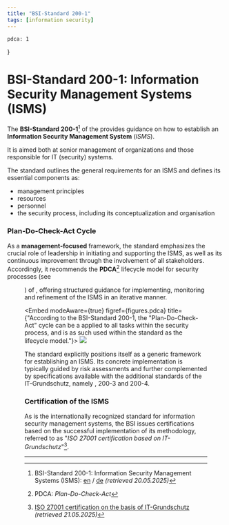 ```yaml
---
title: "BSI-Standard 200-1"
tags: [information security]
---
```





    pdca: 1
}


# BSI-Standard 200-1: Information Security Management Systems (ISMS)

The **BSI-Standard 200-1**[^sources] of the <Wiki name="BSI IT-Grundschutz" file="csec.bsigrundschutz" /> provides guidance on how to establish an **Information Security Management System** (_ISMS_).

It is aimed both at senior management of organizations and those responsible for IT (security) systems.

The standard outlines the general requirements for an ISMS and defines its essential components as:

 - management principles
 - resources
 - personnel
 - the security process, including its conceptualization and organisation

### Plan-Do-Check-Act Cycle
As a **management-focused** framework, the standard emphasizes the crucial role of leadership in initiating and supporting the ISMS, as well as its continuous improvement through the involvement of all stakeholders.
Accordingly, it recommends the **PDCA**[^pdca] lifecycle model for security processes (see <Figure idx={figures.pdca} />) of <Wiki name="ISO/IEC 27001" file="csec.isoiec27001" />, offering structured guidance for implementing, monitoring and refinement of the ISMS in an iterative manner.


<Embed
    modeAware={true}
    figref={figures.pdca}
    title={"According to the BSI-Standard 200-1, the \"Plan-Do-Check-Act\" cycle can be a applied to all tasks within the security process, and is as such used within the standard as the lifecycle model."}>
    <img src={pdca}  />
</Embed>


The standard explicitly positions itself as a generic framework for establishing an ISMS.
Its concrete implementation is typically guided by risk assessments and further complemented by specifications available with the additional standards of the IT-Grundschutz, namely <Wiki name="BSI-Standard 200-2" file="csec.bsi-200-2" />, 200-3 and 200-4.

### Certification of the ISMS
As <Wiki name="ISO/IEC 27001" file="csec.isoiec27001" /> is the internationally recognized standard for information security management systems, the BSI issues certifications based on the successful implementation of its methodology, referred to as "_ISO 27001 certification based on
IT-Grundschutz_"[^cert].

---------
[^pdca]: PDCA: _Plan-Do-Check-Act_
[^sources]: BSI-Standard 200-1: Information Security Management Systems (ISMS): [en](https://www.bsi.bund.de/SharedDocs/Downloads/EN/BSI/Grundschutz/International/bsi-standard-2001_en_pdf.html) /
 [de](https://www.bsi.bund.de/SharedDocs/Downloads/DE/BSI/Grundschutz/BSI_Standards/standard_200_1.html) *(retrieved 20.05.2025)*
[^cert]: [ISO 27001 certification on the basis of IT-Grundschutz](https://www.bsi.bund.de/EN/Themen/Unternehmen-und-Organisationen/Standards-und-Zertifizierung/Zertifizierung-und-Anerkennung/Zertifizierung-von-Managementsystemen/ISO-27001-Basis-IT-Grundschutz/iso-27001-basis-it-grundschutz_node.html) *(retrieved 21.05.2025)*